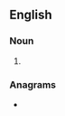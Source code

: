 ==English==

===Noun===
{{head|en|noun plural form}}

# {{plural of|sanicle|lang=en}}

===Anagrams===
* {{l|en|sensical}}